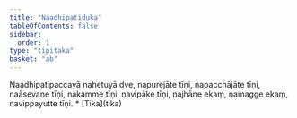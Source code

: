 ```yaml
---
title: "Naadhipatiduka"
tableOfContents: false
sidebar:
  order: 1
type: "tipitaka"
basket: "ab"
---
```



<DynamicBreadcrumb />

<Division number="225">

<Paragraph number="735">
Naadhipatipaccayā nahetuyā dve, napurejāte tīṇi, napacchājāte tīṇi, naāsevane tīṇi, nakamme tīṇi, navipāke tīṇi, najhāne ekaṃ, namagge ekaṃ, navippayutte tīṇi.

</Paragraph>
</Division>

<TableOfContents>
* [Tika](tika)
</TableOfContents>